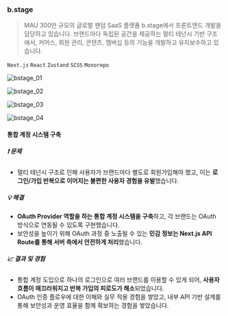 ### b.stage

> MAU 300만 규모의 글로벌 팬덤 SaaS 플랫폼 b.stage에서 프론트엔드 개발을 담당하고 있습니다. 브랜드마다 독립된 공간을 제공하는 멀티 테넌시 기반 구조에서, 커머스, 회원 관리, 콘텐츠, 멤버십 등의 기능을 개발하고 유지보수하고 있습니다.

`Next.js` `React` `Zustand` `SCSS` `Monorepo`

<div className="flex gap-1">

![bstage_01](/experience/bemyfriends/bstage_01.png)

![bstage_02](/experience/bemyfriends/bstage_02.png)

![bstage_03](/experience/bemyfriends/bstage_03.png)

![bstage_04](/experience/bemyfriends/bstage_04.png)

</div>

#### 통합 계정 시스템 구축

##### ❗️ 문제

- 멀티 테넌시 구조로 인해 사용자가 브랜드마다 별도로 회원가입해야 했고, 이는 **로그인/가입 반복으로 이어지는 불편한 사용자 경험을 유발**했습니다.

##### 💡 해결

- **OAuth Provider 역할을 하는 통합 계정 시스템을 구축**하고, 각 브랜드는 OAuth 방식으로 연동될 수 있도록 구현했습니다.
- 보안성을 높이기 위해 OAuth 과정 중 노출될 수 있는 **민감 정보는 Next.js API Route를 통해 서버 측에서 안전하게 처리**했습니다.

##### 📈 결과 및 경험

- 통합 계정 도입으로 하나의 로그인으로 여러 브랜드를 이용할 수 있게 되어, **사용자 흐름이 매끄러워지고 반복 가입의 피로도가 해소**되었습니다.
- OAuth 인증 플로우에 대한 이해와 실무 적용 경험을 쌓았고, 내부 API 기반 설계를 통해 보안성과 운영 효율을 함께 확보하는 경험을 쌓았습니다.
